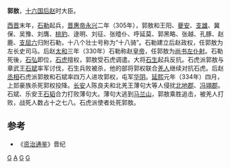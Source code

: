 '''郭敖'''{{BD|？||334年|}}，[[十六国|十六国]][[后赵|后赵]]时大臣。

[[西晋|西晋]]末年，[[石勒|石勒]]起兵，[[晋惠帝|晋惠帝]][[永兴_(西晋)|永兴]]二年（305年），郭敖和王阳、[[夔安|夔安]]、[[支雄|支雄]]、冀保、吴豫、刘膺、[[桃豹|桃豹]]、逯明、刘征、张曀仆、呼延莫、郭黑略、张越、孔豚、赵鹿、[[支屈六|支屈六]]归附石勒，十八个壮士号称为“十八骑”。石勒建立后赵政权，任郭敖为左长史司马。后赵[[太和_(后赵)|太和]]三年（330年）石勒称赵[[皇帝|皇帝]]，任郭敖为[[尚书左仆射|尚书左仆射]]。石勒死後，[[石弘|石弘]]即位，[[石虎|石虎]]擅权，郭敖受石虎调遣。大将[[石生|石生]]起兵反抗。石虎派郭敖与章武王[[石斌|石斌]]率军讨伐，石生兵败被杀，他的部将郭权联合[[羌人|羌人]]继续对抗石虎。后赵[[丞相|丞相]]石虎派郭敖和石斌率四万人进攻郭权，屯军[[华阴|华阴]]。[[延熙_(后赵)|延熙]]元年（334年）四月，上邽豪族杀死郭权投降。[[长安|长安]]人陈良夫和北羌王薄句大等人侵扰[[北地郡|北地郡]]、[[冯翊郡|冯翊郡]]。石斌、乐安王[[石韬_(后赵)|石韬]]合力打败薄句大。薄句大逃到[[马兰山|马兰山]]，郭敖乘胜追击，被羌人打败，战死人数占十之七八。石虎派使者处死郭敖。
 
==参考==
*《[[资治通鉴|资治通鉴]]》晋纪
{{reflist}}
[[Category:后赵官员|G]]
[[Category:郭姓|A]]
[[Category:后赵被杀害人物|G]]
[[Category:尚书左仆射|G]]